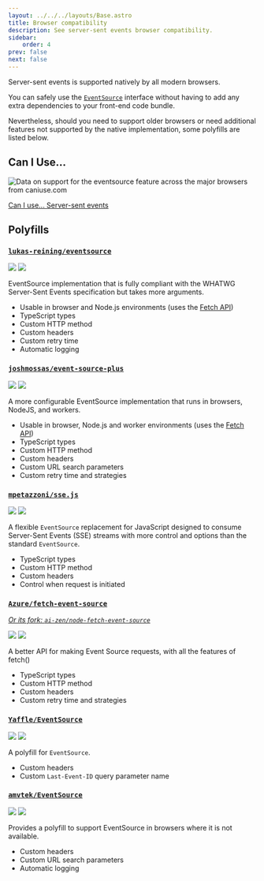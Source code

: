 ```yaml
---
layout: ../../../layouts/Base.astro
title: Browser compatibility
description: See server-sent events browser compatibility.
sidebar:
    order: 4
prev: false
next: false
---
```


<script src="https://cdn.jsdelivr.net/npm/baseline-status@1/baseline-status.min.js" type="module"></script>
<baseline-status featureId="server-sent-events"></baseline-status>

Server-sent events is supported natively by all modern browsers.

You can safely use the [`EventSource`](https://developer.mozilla.org/en-US/docs/Web/API/EventSource) interface without having to add any extra dependencies to your front-end code bundle.

Nevertheless, should you need to support older browsers or need additional features not supported by the native implementation, some polyfills are listed below.

## Can I Use...

<script src="https://cdn.jsdelivr.net/gh/ireade/caniuse-embed/public/caniuse-embed.min.js"></script>

<p class="ciu_embed not-content" data-feature="eventsource" data-periods="future_1,current,past_1,past_2" data-accessible-colours="false">
    <picture>
        <source type="image/webp" srcset="https://caniuse.bitsofco.de/image/eventsource.webp" />
        <source type="image/png" srcset="https://caniuse.bitsofco.de/image/eventsource.png" />
        <img src="https://caniuse.bitsofco.de/image/eventsource.jpg" alt="Data on support for the eventsource feature across the major browsers from caniuse.com" />
    </picture>
</p>

<a href="https://caniuse.com/eventsource" target="_blank" class="text-center">
    Can I use... Server-sent events
</a>

## Polyfills

### [`lukas-reining/eventsource`](https://www.npmjs.com/package/extended-eventsource)

<div class="shields not-content">
    <img src="https://img.shields.io/github/stars/lukas-reining/eventsource?style=flat-square" />
    <img src="https://img.shields.io/npm/dw/extended-eventsource?style=flat-square" />
</div>

EventSource implementation that is fully compliant with the WHATWG Server-Sent Events specification but takes more arguments.

* Usable in browser and Node.js environments (uses the [Fetch API](https://developer.mozilla.org/en-US/docs/Web/API/Fetch_API))
* TypeScript types
* Custom HTTP method
* Custom headers
* Custom retry time
* Automatic logging

### [`joshmossas/event-source-plus`](https://www.npmjs.com/package/event-source-plus)

<div class="shields not-content">
    <img src="https://img.shields.io/github/stars/joshmossas/event-source-plus?style=flat-square" />
    <img src="https://img.shields.io/npm/dw/event-source-plus?style=flat-square" />
</div>

A more configurable EventSource implementation that runs in browsers, NodeJS, and workers.

* Usable in browser, Node.js and worker environments (uses the [Fetch API](https://developer.mozilla.org/en-US/docs/Web/API/Fetch_API))
* TypeScript types
* Custom HTTP method
* Custom headers
* Custom URL search parameters
* Custom retry time and strategies

### [`mpetazzoni/sse.js`](https://github.com/mpetazzoni/sse.js)

<div class="shields not-content">
    <img src="https://img.shields.io/github/stars/mpetazzoni/sse.js?style=flat-square" />
    <img src="https://img.shields.io/npm/dw/sse.js?style=flat-square" />
</div>

A flexible `EventSource` replacement for JavaScript designed to consume Server-Sent Events (SSE) streams with more control and options than the standard `EventSource`.

* TypeScript types
* Custom HTTP method
* Custom headers
* Control when request is initiated

### [`Azure/fetch-event-source`](https://github.com/Azure/fetch-event-source)

[*Or its fork: `ai-zen/node-fetch-event-source`*](https://www.npmjs.com/package/@ai-zen/node-fetch-event-source)

<div class="shields not-content">
    <img src="https://img.shields.io/github/stars/Azure/fetch-event-source?style=flat-square" />
    <img src="https://img.shields.io/npm/dw/@microsoft/fetch-event-source?style=flat-square" />
</div>

A better API for making Event Source requests, with all the features of fetch()

* TypeScript types
* Custom HTTP method
* Custom headers
* Custom retry time and strategies

### [`Yaffle/EventSource`](https://www.npmjs.com/package/event-source-polyfill)

<div class="shields not-content">
    <img src="https://img.shields.io/github/stars/Yaffle/EventSource?style=flat-square" />
    <img src="https://img.shields.io/npm/dw/event-source-polyfill?style=flat-square" />
</div>

A polyfill for `EventSource`.

* Custom headers
* Custom `Last-Event-ID` query parameter name

### [`amvtek/EventSource`](https://www.npmjs.com/package/eventsource-polyfill)

<div class="shields not-content">
    <img src="https://img.shields.io/github/stars/amvtek/EventSource?style=flat-square" />
    <img src="https://img.shields.io/npm/dw/eventsource-polyfill?style=flat-square" />
</div>

Provides a polyfill to support EventSource in browsers where it is not available.

* Custom headers
* Custom URL search parameters
* Automatic logging

